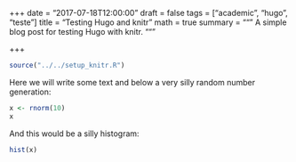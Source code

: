+++
date = "2017-07-18T12:00:00"
draft = false
tags = ["academic", "hugo", "teste"]
title = "Testing Hugo and knitr"
math = true
summary = """
A simple blog post for testing Hugo with knitr.
"""

+++

```r
source("../../setup_knitr.R")
```

Here we will write some text and below a very silly random number
generation:

```r
x <- rnorm(10)
x
```

And this would be a silly histogram:

```r
hist(x)
```
